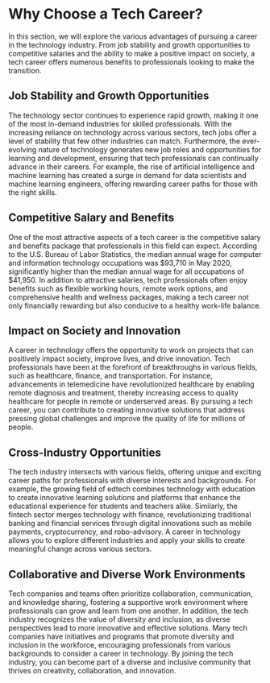 # Why Choose a Tech Career?

In this section, we will explore the various advantages of pursuing a career in the technology industry.
From job stability and growth opportunities to competitive salaries and the ability to make a positive impact on society,
a tech career offers numerous benefits to professionals looking to make the transition.

## Job Stability and Growth Opportunities

The technology sector continues to experience rapid growth, making it one of the most in-demand industries for skilled professionals. With the increasing reliance on technology across various sectors, tech jobs offer a level of stability that few other industries can match. Furthermore, the ever-evolving nature of technology generates new job roles and opportunities for learning and development, ensuring that tech professionals can continually advance in their careers. For example, the rise of artificial intelligence and machine learning has created a surge in demand for data scientists and machine learning engineers, offering rewarding career paths for those with the right skills.

## Competitive Salary and Benefits

One of the most attractive aspects of a tech career is the competitive salary and benefits package that professionals in this field can expect. According to the U.S. Bureau of Labor Statistics, the median annual wage for computer and information technology occupations was $93,710 in May 2020, significantly higher than the median annual wage for all occupations of $41,950. In addition to attractive salaries, tech professionals often enjoy benefits such as flexible working hours, remote work options, and comprehensive health and wellness packages, making a tech career not only financially rewarding but also conducive to a healthy work-life balance.

## Impact on Society and Innovation

A career in technology offers the opportunity to work on projects that can positively impact society, improve lives, and drive innovation. Tech professionals have been at the forefront of breakthroughs in various fields, such as healthcare, finance, and transportation. For instance, advancements in telemedicine have revolutionized healthcare by enabling remote diagnosis and treatment, thereby increasing access to quality healthcare for people in remote or underserved areas. By pursuing a tech career, you can contribute to creating innovative solutions that address pressing global challenges and improve the quality of life for millions of people.

## Cross-Industry Opportunities

The tech industry intersects with various fields, offering unique and exciting career paths for professionals with diverse interests and backgrounds. For example, the growing field of edtech combines technology with education to create innovative learning solutions and platforms that enhance the educational experience for students and teachers alike. Similarly, the fintech sector merges technology with finance, revolutionizing traditional banking and financial services through digital innovations such as mobile payments, cryptocurrency, and robo-advisory. A career in technology allows you to explore different industries and apply your skills to create meaningful change across various sectors.

## Collaborative and Diverse Work Environments

Tech companies and teams often prioritize collaboration, communication, and knowledge sharing, fostering a supportive work environment where professionals can grow and learn from one another. In addition, the tech industry recognizes the value of diversity and inclusion, as diverse perspectives lead to more innovative and effective solutions. Many tech companies have initiatives and programs that promote diversity and inclusion in the workforce, encouraging professionals from various backgrounds to consider a career in technology. By joining the tech industry, you can become part of a diverse and inclusive community that thrives on creativity, collaboration, and innovation.
